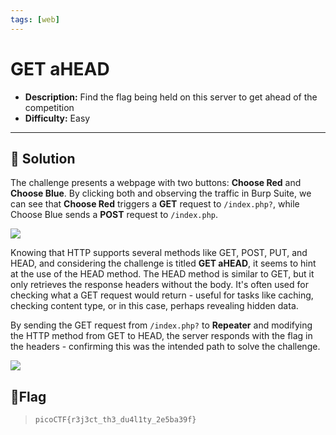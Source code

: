 ---
tags: [web]
---
# GET aHEAD

- **Description:** Find the flag being held on this server to get ahead of the competition
- **Difficulty:** Easy

---

## 🔎 Solution
The challenge presents a webpage with two buttons: **Choose Red** and **Choose Blue**. 
By clicking both and observing the traffic in Burp Suite, we can see that **Choose Red** triggers a **GET** request to `/index.php?`, 
while Choose Blue sends a **POST** request to `/index.php`.
<div style={{ width: '100%', margin: '0 auto' }}>
  <img src={require("./burp.png").default} style={{ width: '100%', height: 'auto' }} />
</div>

Knowing that HTTP supports several methods like GET, POST, PUT, and HEAD, and considering the challenge is titled **GET aHEAD**, it seems to hint at the use of the HEAD method.
The HEAD method is similar to GET, but it only retrieves the response headers without the body. 
It's often used for checking what a GET request would return - useful for tasks like caching, checking content type, or in this case, perhaps revealing hidden data.  

By sending the GET request from `/index.php?` to **Repeater** and modifying the HTTP method from GET to HEAD, the server responds with the flag in the headers - confirming this was the intended path to solve the challenge.
<div style={{ width: '100%', margin: '0 auto' }}>
  <img src={require("./flag.png").default} style={{ width: '100%', height: 'auto' }} />
</div>

## 🚩Flag
> `picoCTF{r3j3ct_th3_du4l1ty_2e5ba39f}`
